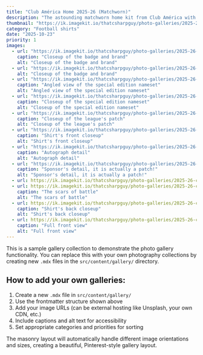 ```yaml
---
title: "Club América Home 2025-26 (Matchworn)"
description: "The astounding matchworn home kit from Club América with custom Independence Day nameset"
thumbnail: "https://ik.imagekit.io/thatcsharpguy/photo-galleries/2025-26-club-america-home-matchworn/tr:w-800,h-600/IMG_5136.jpeg?updatedAt=1761223961985"
category: "Football shirts"
date: "2025-10-23"
priority: 1
images:
  - url: "https://ik.imagekit.io/thatcsharpguy/photo-galleries/2025-26-club-america-home-matchworn/IMG_5136.jpeg?updatedAt=1761223961985"
    caption: "Closeup of the badge and brand"
    alt: "Closeup of the badge and brand"
  - url: "https://ik.imagekit.io/thatcsharpguy/photo-galleries/2025-26-club-america-home-matchworn/IMG_5125.jpeg?updatedAt=1761223953607"
    alt: "Closeup of the badge and brand"
  - url: "https://ik.imagekit.io/thatcsharpguy/photo-galleries/2025-26-club-america-home-matchworn/IMG_5142.jpeg?updatedAt=1761223961105"
    caption: "Angled view of the special edition nameset"
    alt: "Angled view of the special edition nameset"
  - url: "https://ik.imagekit.io/thatcsharpguy/photo-galleries/2025-26-club-america-home-matchworn/IMG_5140.jpeg?updatedAt=1761223962205"
    caption: "Closeup of the special edition nameset"
    alt: "Closeup of the special edition nameset"
  - url: "https://ik.imagekit.io/thatcsharpguy/photo-galleries/2025-26-club-america-home-matchworn/IMG_5134.jpeg?updatedAt=1761223962205"
    caption: "Closeup of the league's patch"
    alt: "Closeup of the league's patch"
  - url: "https://ik.imagekit.io/thatcsharpguy/photo-galleries/2025-26-club-america-home-matchworn/IMG_5129.jpeg?updatedAt=1761223958266"
    caption: "Shirt's front closeup"
    alt: "Shirt's front closeup"
  - url: "https://ik.imagekit.io/thatcsharpguy/photo-galleries/2025-26-club-america-home-matchworn/IMG_5139.jpeg?updatedAt=1761223962161"
    caption: "Autograph detail"
    alt: "Autograph detail"
  - url: "https://ik.imagekit.io/thatcsharpguy/photo-galleries/2025-26-club-america-home-matchworn/IMG_5128.jpeg?updatedAt=1761223961003"
    caption: "Sponsor's detail, it is actually a patch!"
    alt: "Sponsor's detail, it is actually a patch!"
  - url: https://ik.imagekit.io/thatcsharpguy/photo-galleries/2025-26-club-america-home-matchworn/IMG_5126.jpeg?updatedAt=1761223948337
  - url: https://ik.imagekit.io/thatcsharpguy/photo-galleries/2025-26-club-america-home-matchworn/IMG_5141.jpeg?updatedAt=1761223962799
    caption: "The scars of battle"
    alt: "The scars of battle"
  - url: https://ik.imagekit.io/thatcsharpguy/photo-galleries/2025-26-club-america-home-matchworn/IMG_5130.jpeg?updatedAt=1761223962501
    caption: "Shirt's back closeup"
    alt: "Shirt's back closeup"
  - url: https://ik.imagekit.io/thatcsharpguy/photo-galleries/2025-26-club-america-home-matchworn/IMG_5124.jpeg?updatedAt=1761223961659
    caption: "Full front view"
    alt: "Full front view"
---
```


This is a sample gallery collection to demonstrate the photo gallery functionality. You can replace this with your own photography collections by creating new `.mdx` files in the `src/content/gallery/` directory.

## How to add your own galleries:

1. Create a new `.mdx` file in `src/content/gallery/`
2. Use the frontmatter structure shown above
3. Add your image URLs (can be external hosting like Unsplash, your own CDN, etc.)
4. Include captions and alt text for accessibility
5. Set appropriate categories and priorities for sorting

The masonry layout will automatically handle different image orientations and sizes, creating a beautiful, Pinterest-style gallery layout.
